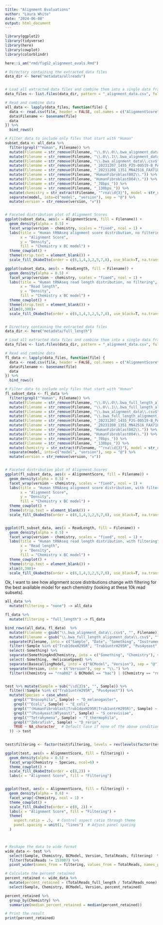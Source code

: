 ```yaml
---
title: "Alignment Evaluations"
author: "Laura White"
date: "2024-06-08"
output: html_document
---
```

```r
library(ggplot2)
library(tidyverse)
library(here)
library(cowplot)
library(colorblindr)

here::i_am("rmd/figS2_alignment_evals.Rmd")
```

```r

# Directory containing the extracted data files
data_dir <- here("metadata/allreads")


# Load all extracted data files and combine them into a single data frame
data_files <- list.files(data_dir, pattern = "_alignment_data.csv", full.names = TRUE)

# Read and combine data
all_data <- lapply(data_files, function(file) {
  data <- read.csv(file, header = FALSE, col.names = c("AlignmentScore", "MAPQ", "ReadLength", "AvgQuality"))
  data$Filename <- basename(file)
  data
}) %>%
  bind_rows()

# Filter data to include only files that start with "Human"
subset_data <- all_data %>%
  filter(grepl("^Human", Filename)) %>%
  mutate(Filename = str_remove(Filename, "\\.0\\.0\\.bwa_alignment_data\\.csv$")) %>%
  mutate(Filename = str_remove(Filename, "\\.0\\.1\\.bwa_alignment_data\\.csv$")) %>%
  mutate(Filename = str_remove(Filename, "\\.bwa_alignment_data\\.csv$")) %>%
  mutate(Filename = str_remove(Filename, "_20231207_1455_P2S-00519-B_PAS29437_b7f6c4bd")) %>%
  mutate(Filename = str_remove(Filename, "_20231208_1351_MN42516_FAX71838_b8f7b990")) %>%
  mutate(Filename = str_remove(Filename, "HumanFibroblast002\\.")) %>%
  mutate(Filename = str_remove(Filename, "HumanFibroblast004\\.")) %>%
  mutate(Filename = str_remove(Filename, "_70bps_")) %>%
  mutate(Filename = str_remove(Filename, "_130bps_")) %>%
  mutate(chemistry = str_extract(Filename, "^rna\\d{3}"), model = str_remove(Filename, "^rna\\d{3}")) %>%
  separate(model, into=c("model", "version"), sep = "@") %>%
  mutate(version = str_remove(version, "v"))


# Faceted distribution plot of Alignment Scores
ggplot(subset_data, aes(x = AlignmentScore, fill = Filename)) +
  geom_density(alpha = 0.5) +
  facet_wrap(version ~ chemistry, scales = "fixed", ncol = 1) +
  labs(title = "Human tRNAseq alignment score distribution, no filtering",
       x = "Alignment Score",
       y = "Density",
       fill = "Chemistry x BC model") +
  theme_cowplot() +
  theme(strip.text = element_blank()) +
  scale_fill_OkabeIto(order = c(6,1,4,3,2,5,7,8), use_black=T, na.translate = FALSE)

ggplot(subset_data, aes(x = ReadLength, fill = Filename)) +
  geom_density(alpha = 0.5) +
  facet_wrap(version ~ chemistry, scales = "fixed", ncol = 1) +
  labs(title = "Human tRNAseq read length distribution, no filtering",
       x = "Read length",
       y = "Density",
       fill = "Chemistry x BC model") +
  theme_cowplot() +
  theme(strip.text = element_blank()) +
  xlim(0,300)+
  scale_fill_OkabeIto(order = c(6,1,4,3,2,5,7,8), use_black=T, na.translate = FALSE)



```

```r

# Directory containing the extracted data files
data_dir <- here("metadata/full_length")

# Load all extracted data files and combine them into a single data frame
data_files <- list.files(data_dir, pattern = "_alignment_data.csv", full.names = TRUE)

# Read and combine data
fl_data <- lapply(data_files, function(file) {
  data <- read.csv(file, header = FALSE, col.names = c("AlignmentScore", "MAPQ", "ReadLength", "AvgQuality"))
  data$Filename <- basename(file)
  data
}) %>%
  bind_rows()

# Filter data to include only files that start with "Human"
fl_subset_data <- fl_data %>%
  filter(grepl("^Human", Filename)) %>%
  mutate(Filename = str_remove(Filename, "\\.0\\.0\\.bwa_full_length_alignment_data\\.csv$")) %>%
  mutate(Filename = str_remove(Filename, "\\.0\\.1\\.bwa_full_length_alignment_data\\.csv$")) %>%
  mutate(Filename = str_remove(Filename, "\\.bwa_alignment_data\\.csv$")) %>%
  mutate(Filename = str_remove(Filename, "\\.bwa_full_length_alignment_data\\.csv$")) %>%
  mutate(Filename = str_remove(Filename, "_20231207_1455_P2S-00519-B_PAS29437_b7f6c4bd")) %>%
  mutate(Filename = str_remove(Filename, "_20231208_1351_MN42516_FAX71838_b8f7b990")) %>%
  mutate(Filename = str_remove(Filename, "HumanFibroblast002\\.")) %>%
  mutate(Filename = str_remove(Filename, "HumanFibroblast004\\.")) %>%
  mutate(Filename = str_remove(Filename, "_70bps_")) %>%
  mutate(Filename = str_remove(Filename, "_130bps_")) %>%
  mutate(chemistry = str_extract(Filename, "^rna\\d{3}"), model = str_remove(Filename, "^rna\\d{3}")) %>%
  separate(model, into=c("model", "version"), sep = "@") %>%
  mutate(version = str_remove(version, "v"))


# Faceted distribution plot of Alignment Scores
ggplot(fl_subset_data, aes(x = AlignmentScore, fill = Filename)) +
  geom_density(alpha = 0.5) +
  facet_wrap(version ~ chemistry, scales = "fixed", ncol = 1) +
  labs(title = "Human tRNAseq alignment score distribution, with filtering",
       x = "Alignment Score",
       y = "Density",
       fill = "Chemistry x BC model") +
  theme_cowplot() +
  theme(strip.text = element_blank()) +
  scale_fill_OkabeIto(order = c(6,1,4,3,2,5,7,8), use_black=T, na.translate = FALSE)


ggplot(fl_subset_data, aes(x = ReadLength, fill = Filename)) +
  geom_density(alpha = 0.5) +
  facet_wrap(version ~ chemistry, scales = "fixed", ncol = 1) +
  labs(title = "Human tRNAseq read length distribution, with filtering",
       x = "Read length",
       y = "Density",
       fill = "Chemistry x BC model") +
  theme_cowplot() +
  theme(strip.text = element_blank()) +
  xlim(0,300)+
  scale_fill_OkabeIto(order = c(6,1,4,3,2,5,7,8), use_black=T, na.translate = FALSE)


```
Ok, I want to see how alignment score distributions change with filtering for the best available model for each chemistry (looking at these 10k read subsets).
```r
all_data %>%
  mutate(filtering = "none") -> all_data

fl_data %>%
  mutate(filtering = "full_length") -> fl_data

bind_rows(all_data, fl_data)  %>%
  mutate(Filename = gsub("\\.bwa_alignment_data\\.csv$", "", Filename)) %>%
  mutate(Filename = gsub("\\.bwa_full_length_alignment_data\\.csv$", "", Filename)) %>%
  separate(Filename, into = c("Sample", "Date", "Something", "Instrument", "Flowcell", "SomethingAndChemistry", "HelicaseSpeed", "BasecallingModel"), sep = "_", extra = "merge") %>%
  filter(!Sample %in% c("Trub1doxH295R", "Trub1untrH295R", "Pus4yeast", "Grandeyeast", "Petityeast", "Pus1yeast", "Pus2yeast", "T4infectedecoli")) %>% # wildtypes only
  select(-Something) %>%
  separate(SomethingAndChemistry, into = c("Something", "Chemistry"), sep = "\\.", extra="merge") %>%
  select(-Something, -HelicaseSpeed) %>%
  separate(BasecallingModel, into = c("BCModel", "Version"), sep = "@") %>%
  separate(Version, into = c("Version"), sep = "\\.") %>%
  filter((Chemistry == "rna002" & BCModel == "hac") | (Chemistry == "rna004" & BCModel == "sup" & Version == "v5")) -> test


test %>% mutate(Sample = sub("\\d{3}$", "", Sample)) %>%
  filter(!Sample %in% c("Trub1untrH295R", "Pus4yeast")) %>%
  mutate(Species = case_when(
    grepl("^Drosophila", Sample) ~ "D_melanogaster",
    grepl("^Ecoli", Sample) ~ "E_coli",
    grepl("^(HumanFibroblast|Trub1doxH295R|Trub1untrH295R)", Sample) ~ "H_sapiens",
    grepl("^(Pus4yeast|WTyeast)", Sample) ~ "S_cerevisiae",
    grepl("^Tetrahymena", Sample) ~ "T_thermophila",
    grepl("^Zebrafish", Sample) ~ "D_rerio",
    TRUE ~ NA_character_  # Default case if none of the above conditions are met
  )) -> test
    

test$filtering <- factor(test$filtering, levels = rev(levels(factor(test$filtering))))

ggplot(test, aes(x = AlignmentScore, fill = filtering)) +
  geom_density(alpha = 0.5) +
  facet_wrap(Chemistry ~ Species, ncol=6) +
  theme_cowplot() +
  scale_fill_OkabeIto(order = c(8,2)) +
  labs(x = "Alignment Score", fill = "Filtering")


ggplot(test, aes(x = AlignmentScore, fill = filtering)) +
  geom_density(alpha = 0.6) +
  facet_wrap(~Chemistry, ncol = 1) +
  theme_cowplot() +
  scale_fill_OkabeIto(order = c(8, 2)) +
  labs(x = "Alignment Score", fill = "Filtering") +
  theme(
    aspect.ratio = .5,  # Control aspect ratio through theme
    panel.spacing = unit(1, "lines")  # Adjust panel spacing
  )



# Reshape the data to wide format
wide_data <- test %>%
  select(Sample, Chemistry, BCModel, Version, TotalReads, filtering)  %>% # remove 1 duplicate basecalling
  filter(TotalReads != 157007) %>%
  pivot_wider(names_from = filtering, values_from = TotalReads, names_prefix = "TotalReads_")

# Calculate the percent retained
percent_retained <- wide_data %>%
  mutate(percent_retained = (TotalReads_full_length / TotalReads_none) * 100) %>%
  select(Sample, Chemistry, BCModel, Version, percent_retained)

percent_retained %>%
  group_by(Chemistry) %>%
  summarize(median_percent_retained = median(percent_retained))

# Print the result
print(percent_retained)
```


